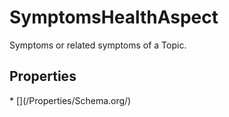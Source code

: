   
# SymptomsHealthAspect

Symptoms or related symptoms of a Topic.

## Properties

<Grid>
* [](/Properties/Schema.org/)
</Grid>

